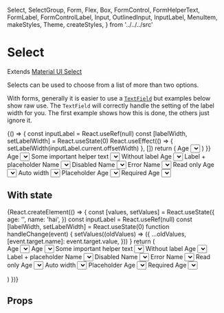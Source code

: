   Select,
  SelectGroup,
  Form,
  Flex,
  Box,
  FormControl,
  FormHelperText,
  FormLabel,
  FormControlLabel,
  Input,
  OutlinedInput,
  InputLabel,
  MenuItem,
  makeStyles,
  Theme,
  createStyles,
} from '../../../src'

<Meta title="components|Select" component={Select} />

# Select

Extends [Material UI Select](https://material-ui.com/components/selects)

Selects can be used to choose from a list of more than two options.

With forms, generally it is easier to use a [`TextField`](/components/?path=/docs/components-text-field--default)
but examples below show raw use. The `TextField` will correctly handle the setting of the label width
for you. The first example shows how this is done, the others just ignore it.

<Preview>
  <Story name="default">
    {() => {
      const inputLabel = React.useRef(null)
      const [labelWidth, setLabelWidth] = React.useState(0)
      React.useEffect(() => {
        setLabelWidth(inputLabel.current.offsetWidth)
      }, [])
      return (
        <FormControl m={2} minWidth={300}>
          <InputLabel ref={inputLabel} htmlFor="age-simple">
            Age
          </InputLabel>
          <Select
            labelWidth={labelWidth}
            onChange={action('change')}
            inputProps={{ name: 'age', id: 'age-simple' }}
          >
            <MenuItem value={10}>Ten</MenuItem>
            <MenuItem value={20}>Twenty</MenuItem>
            <MenuItem value={30}>Thirty</MenuItem>
          </Select>
        </FormControl>
      )
    }}
  </Story>
  <Story name="with helper">
    <FormControl m={2} minWidth={300}>
      <InputLabel htmlFor="age-helper">Age</InputLabel>
      <Select
        onChange={action('change')}
        input={<OutlinedInput name="age" id="age-helper" />}
      >
        <MenuItem value="">
          <em>None</em>
        </MenuItem>
        <MenuItem value={10}>Ten</MenuItem>
        <MenuItem value={20}>Twenty</MenuItem>
        <MenuItem value={30}>Thirty</MenuItem>
      </Select>
      <FormHelperText>Some important helper text</FormHelperText>
    </FormControl>
  </Story>
  <Story name="without label">
    <FormControl m={2} minWidth={300}>
      <Select onChange={action('change')} displayEmpty name="age">
        <MenuItem value="">
          <em>None</em>
        </MenuItem>
        <MenuItem value={10}>Ten</MenuItem>
        <MenuItem value={20}>Twenty</MenuItem>
        <MenuItem value={30}>Thirty</MenuItem>
      </Select>
      <FormHelperText>Without label</FormHelperText>
    </FormControl>
  </Story>
  <Story name="label+placeholder">
    <FormControl m={2} minWidth={300}>
      <InputLabel shrink htmlFor="age-label-placeholder">
        Age
      </InputLabel>
      <Select
        onChange={action('change')}
        input={<OutlinedInput name="age" id="age-label-placeholder" />}
        displayEmpty
        name="age"
      >
        <MenuItem value="">
          <em>None</em>
        </MenuItem>
        <MenuItem value={10}>Ten</MenuItem>
        <MenuItem value={20}>Twenty</MenuItem>
        <MenuItem value={30}>Thirty</MenuItem>
      </Select>
      <FormHelperText>Label + placeholder</FormHelperText>
    </FormControl>
  </Story>
  <Story name="disabled">
    <FormControl disabled m={2} minWidth={300}>
      <InputLabel htmlFor="name-disabled">Name</InputLabel>
      <Select
        onChange={action('change')}
        input={<OutlinedInput name="name" id="name-disabled" />}
      >
        <MenuItem value="">
          <em>None</em>
        </MenuItem>
        <MenuItem value="hai">Hai</MenuItem>
        <MenuItem value="olivier">Olivier</MenuItem>
        <MenuItem value="kevin">Kevin</MenuItem>
      </Select>
      <FormHelperText>Disabled</FormHelperText>
    </FormControl>
  </Story>
  <Story name="error">
    <FormControl error m={2} minWidth={300}>
      <InputLabel htmlFor="name-error">Name</InputLabel>
      <Select
        onChange={action('change')}
        name="name"
        renderValue={(value) => `⚠️ - ${value}`}
        input={<OutlinedInput id="name-error" />}
      >
        <MenuItem value="">
          <em>None</em>
        </MenuItem>
        <MenuItem value="hai">Hai</MenuItem>
        <MenuItem value="olivier">Olivier</MenuItem>
        <MenuItem value="kevin">Kevin</MenuItem>
      </Select>
      <FormHelperText>Error</FormHelperText>
    </FormControl>
  </Story>
  <Story name="read-only">
    <FormControl m={2} minWidth={300}>
      <InputLabel htmlFor="name-readonly">Name</InputLabel>
      <Select
        onChange={action('change')}
        input={<OutlinedInput name="name" id="name-readonly" readOnly />}
      >
        <MenuItem value="">
          <em>None</em>
        </MenuItem>
        <MenuItem value="hai">Hai</MenuItem>
        <MenuItem value="olivier">Olivier</MenuItem>
        <MenuItem value="kevin">Kevin</MenuItem>
      </Select>
      <FormHelperText>Read only</FormHelperText>
    </FormControl>
  </Story>
  <Story name="auto width">
    <FormControl m={2} minWidth={300}>
      <InputLabel htmlFor="age-auto-width">Age</InputLabel>
      <Select
        onChange={action('change')}
        input={<OutlinedInput name="age" id="age-auto-width" />}
        autoWidth
      >
        <MenuItem value="">
          <em>None</em>
        </MenuItem>
        <MenuItem value={10}>Ten</MenuItem>
        <MenuItem value={20}>Twenty</MenuItem>
        <MenuItem value={30}>Thirty</MenuItem>
      </Select>
      <FormHelperText>Auto width</FormHelperText>
    </FormControl>
  </Story>
  <Story name="display empty">
    <FormControl m={2} minWidth={300}>
      <Select onChange={action('change')} name="age" displayEmpty>
        <MenuItem value="" disabled>
          Placeholder
        </MenuItem>
        <MenuItem value={10}>Ten</MenuItem>
        <MenuItem value={20}>Twenty</MenuItem>
        <MenuItem value={30}>Thirty</MenuItem>
      </Select>
      <FormHelperText>Placeholder</FormHelperText>
    </FormControl>
  </Story>
  <Story name="required">
    <FormControl required m={2} minWidth={300}>
      <InputLabel htmlFor="age-required">Age</InputLabel>
      <Select
        onChange={action('change')}
        name="age"
        inputProps={{
          id: 'age-required',
        }}
      >
        <MenuItem value="">
          <em>None</em>
        </MenuItem>
        <MenuItem value={10}>Ten</MenuItem>
        <MenuItem value={20}>Twenty</MenuItem>
        <MenuItem value={30}>Thirty</MenuItem>
      </Select>
      <FormHelperText>Required</FormHelperText>
    </FormControl>
  </Story>
  <Story name="standard">
    <FormControl variant="standard" m={2} minWidth={300}>
      <InputLabel htmlFor="age-simple">Age</InputLabel>
      <Select
        onChange={action('change')}
        input={<Input name="age" id="age-simple" />}
      >
        <MenuItem value="">
          <em>None</em>
        </MenuItem>
        <MenuItem value={10}>Ten</MenuItem>
        <MenuItem value={20}>Twenty</MenuItem>
        <MenuItem value={30}>Thirty</MenuItem>
      </Select>
    </FormControl>
  </Story>
</Preview>

## With state

<Preview>
  <Story name="with state">
    {React.createElement(() => {
      const [values, setValues] = React.useState({
        age: '',
        name: 'hai',
      })
      const inputLabel = React.useRef(null)
      const [labelWidth, setLabelWidth] = React.useState(0)
      function handleChange(event) {
        setValues((oldValues) => ({
          ...oldValues,
          [event.target.name]: event.target.value,
        }))
      }
      return (
        <Form autoComplete="off">
          <Flex flexDirection="column">
            <FormControl m={2} mt={3} minWidth={300}>
              <InputLabel ref={inputLabel} htmlFor="age-simple">
                Age
              </InputLabel>
              <Select
                labelWidth={labelWidth}
                value={values.age}
                onChange={handleChange}
                inputProps={{ name: 'age', id: 'age-simple' }}
              >
                <MenuItem value={10}>Ten</MenuItem>
                <MenuItem value={20}>Twenty</MenuItem>
                <MenuItem value={30}>Thirty</MenuItem>
              </Select>
            </FormControl>
            <FormControl m={2} mt={3} minWidth={300}>
              <InputLabel htmlFor="age-helper">Age</InputLabel>
              <Select
                value={values.age}
                onChange={handleChange}
                input={<OutlinedInput name="age" id="age-helper" />}
              >
                <MenuItem value="">
                  <em>None</em>
                </MenuItem>
                <MenuItem value={10}>Ten</MenuItem>
                <MenuItem value={20}>Twenty</MenuItem>
                <MenuItem value={30}>Thirty</MenuItem>
              </Select>
              <FormHelperText>Some important helper text</FormHelperText>
            </FormControl>
            <FormControl m={2} mt={4} minWidth={300}>
              <Select
                value={values.age}
                onChange={handleChange}
                displayEmpty
                name="age"
              >
                <MenuItem value="">
                  <em>None</em>
                </MenuItem>
                <MenuItem value={10}>Ten</MenuItem>
                <MenuItem value={20}>Twenty</MenuItem>
                <MenuItem value={30}>Thirty</MenuItem>
              </Select>
              <FormHelperText>Without label</FormHelperText>
            </FormControl>
            <FormControl m={2} mt={4} minWidth={300}>
              <InputLabel shrink htmlFor="age-label-placeholder">
                Age
              </InputLabel>
              <Select
                value={values.age}
                onChange={handleChange}
                input={<OutlinedInput name="age" id="age-label-placeholder" />}
                displayEmpty
                name="age"
              >
                <MenuItem value="">
                  <em>None</em>
                </MenuItem>
                <MenuItem value={10}>Ten</MenuItem>
                <MenuItem value={20}>Twenty</MenuItem>
                <MenuItem value={30}>Thirty</MenuItem>
              </Select>
              <FormHelperText>Label + placeholder</FormHelperText>
            </FormControl>
            <FormControl m={2} mt={4} minWidth={300} disabled>
              <InputLabel htmlFor="name-disabled">Name</InputLabel>
              <Select
                value={values.name}
                onChange={handleChange}
                input={<OutlinedInput name="name" id="name-disabled" />}
              >
                <MenuItem value="">
                  <em>None</em>
                </MenuItem>
                <MenuItem value="hai">Hai</MenuItem>
                <MenuItem value="olivier">Olivier</MenuItem>
                <MenuItem value="kevin">Kevin</MenuItem>
              </Select>
              <FormHelperText>Disabled</FormHelperText>
            </FormControl>
            <FormControl m={2} mt={4} minWidth={300} error>
              <InputLabel htmlFor="name-error">Name</InputLabel>
              <Select
                value={values.name}
                onChange={handleChange}
                name="name"
                renderValue={(value) => `⚠️ - ${value}`}
                input={<OutlinedInput id="name-error" />}
              >
                <MenuItem value="">
                  <em>None</em>
                </MenuItem>
                <MenuItem value="hai">Hai</MenuItem>
                <MenuItem value="olivier">Olivier</MenuItem>
                <MenuItem value="kevin">Kevin</MenuItem>
              </Select>
              <FormHelperText>Error</FormHelperText>
            </FormControl>
            <FormControl m={2} mt={4} minWidth={300}>
              <InputLabel htmlFor="name-readonly">Name</InputLabel>
              <Select
                value={values.name}
                onChange={handleChange}
                input={
                  <OutlinedInput name="name" id="name-readonly" readOnly />
                }
              >
                <MenuItem value="">
                  <em>None</em>
                </MenuItem>
                <MenuItem value="hai">Hai</MenuItem>
                <MenuItem value="olivier">Olivier</MenuItem>
                <MenuItem value="kevin">Kevin</MenuItem>
              </Select>
              <FormHelperText>Read only</FormHelperText>
            </FormControl>
            <FormControl m={2} mt={4} minWidth={300}>
              <InputLabel htmlFor="age-auto-width">Age</InputLabel>
              <Select
                value={values.age}
                onChange={handleChange}
                input={<OutlinedInput name="age" id="age-auto-width" />}
                autoWidth
              >
                <MenuItem value="">
                  <em>None</em>
                </MenuItem>
                <MenuItem value={10}>Ten</MenuItem>
                <MenuItem value={20}>Twenty</MenuItem>
                <MenuItem value={30}>Thirty</MenuItem>
              </Select>
              <FormHelperText>Auto width</FormHelperText>
            </FormControl>
            <FormControl m={2} mt={4} minWidth={300}>
              <Select
                value={values.age}
                onChange={handleChange}
                name="age"
                displayEmpty
              >
                <MenuItem value="" disabled>
                  Placeholder
                </MenuItem>
                <MenuItem value={10}>Ten</MenuItem>
                <MenuItem value={20}>Twenty</MenuItem>
                <MenuItem value={30}>Thirty</MenuItem>
              </Select>
              <FormHelperText>Placeholder</FormHelperText>
            </FormControl>
            <FormControl m={2} mt={4} minWidth={300} required>
              <InputLabel htmlFor="age-required">Age</InputLabel>
              <Select
                value={values.age}
                onChange={handleChange}
                name="age"
                inputProps={{
                  id: 'age-required',
                }}
              >
                <MenuItem value="">
                  <em>None</em>
                </MenuItem>
                <MenuItem value={10}>Ten</MenuItem>
                <MenuItem value={20}>Twenty</MenuItem>
                <MenuItem value={30}>Thirty</MenuItem>
              </Select>
              <FormHelperText>Required</FormHelperText>
            </FormControl>
            <FormControl m={2} mt={4} minWidth={300}>
              <InputLabel ref={inputLabel} htmlFor="outlined-age-simple">
                Age
              </InputLabel>
              <Select
                value={values.age}
                onChange={handleChange}
                input={<OutlinedInput name="age" id="outlined-age-simple" />}
              >
                <MenuItem value="">
                  <em>None</em>
                </MenuItem>
                <MenuItem value={10}>Ten</MenuItem>
                <MenuItem value={20}>Twenty</MenuItem>
                <MenuItem value={30}>Thirty</MenuItem>
              </Select>
            </FormControl>
          </Flex>
        </Form>
      )
    })}
  </Story>
</Preview>

## Props

<Props of={SelectDocs} />
